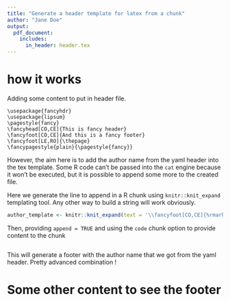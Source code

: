 ```yaml
---
title: "Generate a header template for latex from a chunk"
author: "Jane Doe"
output: 
  pdf_document:
    includes:
      in_header: header.tex
---
```


# how it works

Adding some content to put in header file.

```cat
\usepackage{fancyhdr}
\usepackage{lipsum}
\pagestyle{fancy}
\fancyhead[CO,CE]{This is fancy header}
\fancyfoot[CO,CE]{And this is a fancy footer}
\fancyfoot[LE,RO]{\thepage}
\fancypagestyle{plain}{\pagestyle{fancy}}
```

However, the aim here is to add the author name from the yaml header into the tex template.
Some R code can't be passed into the `cat` engine because it won't be executed, but it is possible to append some more to the created file. 

Here we generate the line to append in a R chunk using `knitr::knit_expand` templating tool. Any other way to build a string will work obviously.

```r
author_template <- knitr::knit_expand(text = '\\fancyfoot[CO,CE]{%rmarkdown::metadata$author%}', delim = c("%", "%"))
```

Then, providing `append = TRUE` and using the `code` chunk option to provide content to the chunk

```cat
```

This will generate a footer with the author name that we got from the yaml header. Pretty advanced combination !

# Some other content to see the footer

\lipsum[1-30]
